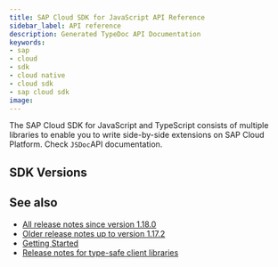```yaml
---
title: SAP Cloud SDK for JavaScript API Reference
sidebar_label: API reference
description: Generated TypeDoc API Documentation
keywords:
- sap
- cloud
- sdk
- cloud native
- cloud sdk
- sap cloud sdk
image:
---
```



The SAP Cloud SDK for JavaScript and TypeScript consists of multiple libraries to enable you to write side-by-side extensions on SAP Cloud Platform. Check `JSDoc`API documentation.

## SDK Versions ##

<ApiReleaseList/>

## See also ##

- [All release notes since version 1.18.0](https://github.com/SAP/cloud-sdk/releases)
- [Older release notes up to version 1.17.2](https://help.sap.com/doc/2324e9c3b28748a4ae2ad08166d77675/1.0/en-US/js-index.html)
- [Getting Started](getting-started)
- [Release notes for type-safe client libraries](release-notes-sap-cloud-sdk-for-javascript-and-typescript)
